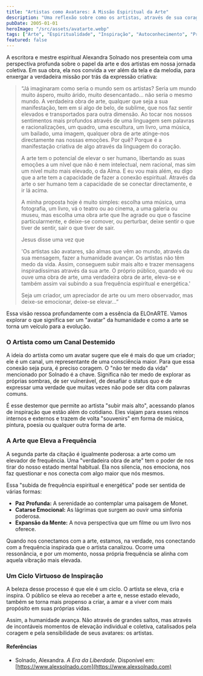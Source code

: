 ```yaml
---
title: "Artistas como Avatares: A Missão Espiritual da Arte"
description: "Uma reflexão sobre como os artistas, através de sua coragem e conexão, canalizam mensagens que elevam a frequência da humanidade, inspirado por Alexandra Solnado."
pubDate: 2005-01-01
heroImage: "/src/assets/avatarte.webp"
tags: ["Arte", "Espiritualidade", "Inspiração", "Autoconhecimento", "Propósito"]
featured: false
---
```


A escritora e mestre espiritual Alexandra Solnado nos presenteia com uma perspectiva profunda sobre o papel da arte e dos artistas em nossa jornada coletiva. Em sua obra, ela nos convida a ver além da tela e da melodia, para enxergar a verdadeira missão por trás da expressão criativa:

> “Já imaginaram como seria o mundo sem os artistas? Seria um mundo muito áspero, muito árido, muito desencantado… não seria o mesmo mundo. A verdadeira obra de arte, qualquer que seja a sua manifestação, tem em si algo de belo, de sublime, que nos faz sentir elevados e transportados para outra dimensão. Ao tocar nos nossos sentimentos mais profundos através de uma linguagem sem palavras e racionalizações, um quadro, uma escultura, um livro, uma música, um bailado, uma imagem, qualquer obra de arte atinge-nos directamente nas nossas emoções. Por quê? Porque é a manifestação criativa de algo através da linguagem do coração.
> 
> A arte tem o potencial de elevar o ser humano, libertando as suas emoções a um nível que não é nem intelectual, nem racional, mas sim um nível muito mais elevado, o da Alma. E eu vou mais além, eu digo que a arte tem a capacidade de fazer a conexão espiritual. Através da arte o ser humano tem a capacidade de se conectar directamente, e ir lá acima.
> 
> A minha proposta hoje é muito simples: escolha uma música, uma fotografia, um livro, vá o teatro ou ao cinema, a uma galeria ou museu, mas escolha uma obra arte que lhe agrade ou que o fascine particularmente, e deixe-se comover, ou perturbar, deixe sentir o que tiver de sentir, sair o que tiver de sair.
>
> Jesus disse uma vez que 
>
> 'Os artistas são avatares, são almas que vêm ao mundo, através da sua mensagem, fazer a humanidade avançar. Os artistas não têm medo da vida. Assim, conseguem subir mais alto e trazer mensagens inspiradíssimas através da sua arte.
> O próprio público, quando vê ou ouve uma obra de arte, uma verdadeira obra de arte, eleva-se e também assim vai subindo a sua frequência espiritual e energética.'
>
> Seja um criador, um apreciador de arte ou um mero observador, mas deixe-se emocionar, deixe-se elevar…”

Essa visão ressoa profundamente com a essência da ELOnARTE. Vamos explorar o que significa ser um "avatar" da humanidade e como a arte se torna um veículo para a evolução.

### O Artista como um Canal Destemido

A ideia do artista como um avatar sugere que ele é mais do que um criador; ele é um canal, um representante de uma consciência maior. Para que essa conexão seja pura, é preciso coragem. O "não ter medo da vida" mencionado por Solnado é a chave. Significa não ter medo de explorar as próprias sombras, de ser vulnerável, de desafiar o status quo e de expressar uma verdade que muitas vezes não pode ser dita com palavras comuns.

É esse destemor que permite ao artista "subir mais alto", acessando planos de inspiração que estão além do cotidiano. Eles viajam para esses reinos internos e externos e trazem de volta "souvenirs" em forma de música, pintura, poesia ou qualquer outra forma de arte.

### A Arte que Eleva a Frequência

A segunda parte da citação é igualmente poderosa: a arte como um elevador de frequência. Uma "verdadeira obra de arte" tem o poder de nos tirar do nosso estado mental habitual. Ela nos silencia, nos emociona, nos faz questionar e nos conecta com algo maior que nós mesmos.

Essa "subida de frequência espiritual e energética" pode ser sentida de várias formas:
- **Paz Profunda:** A serenidade ao contemplar uma paisagem de Monet.
- **Catarse Emocional:** As lágrimas que surgem ao ouvir uma sinfonia poderosa.
- **Expansão da Mente:** A nova perspectiva que um filme ou um livro nos oferece.

Quando nos conectamos com a arte, estamos, na verdade, nos conectando com a frequência inspirada que o artista canalizou. Ocorre uma ressonância, e por um momento, nossa própria frequência se alinha com aquela vibração mais elevada.

### Um Ciclo Virtuoso de Inspiração

A beleza desse processo é que ele é um ciclo. O artista se eleva, cria e inspira. O público se eleva ao receber a arte e, nesse estado elevado, também se torna mais propenso a criar, a amar e a viver com mais propósito em suas próprias vidas.

Assim, a humanidade avança. Não através de grandes saltos, mas através de incontáveis momentos de elevação individual e coletiva, catalisados pela coragem e pela sensibilidade de seus avatares: os artistas.

#### Referências

* Solnado, Alexandra. *A Era da Liberdade*. Disponível em: [https://www.alexsolnado.com](https://www.alexsolnado.com)